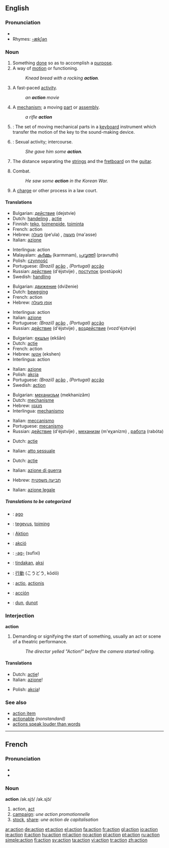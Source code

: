 ==English==

===Pronunciation===
*{{audio|en-us-action.ogg|Audio (US)}}
*Rhymes: [[Rhymes:English:-ækʃən|-ækʃən]]

===Noun===
{{en-noun}} 

# Something [[done]] so as to accomplish a [[purpose]].
# A way of [[motion]] or functioning.
#: ''Knead bread with a rocking '''action'''.''
# A fast-paced [[activity]].
#: ''an '''action''' movie''
# A [[mechanism]]; a moving [[part]] or [[assembly]].
#: ''a rifle '''action'''''
#{{music}}: The set of moving mechanical parts in a [[keyboard]] instrument which transfer the motion of the key to the sound-making device.
# {{slang}}: Sexual activity; intercourse.
#: ''She gave him some '''action'''.''
#The distance separating the [[strin]]gs and the [[fretboard]] on the [[guitar]].
# {{military}} Combat.
#:''He saw some '''action''' in the Korean War.''
# {{law}} A [[charge]] or other process in a law court.

====Translations====
{{top|Something done so as to accomplish a purpose}}
*Bulgarian: [[действие]] (dejstvie) {{n}}
*Dutch: [[handeling]] {{f}}, [[actie]] {{f}}
*Finnish: [[teko]], [[toimenpide]], [[toiminta]]
*French: action {{f}}
*Hebrew: [[פעולה]] (pe‘ula) {{f}}, [[מעשה]] (ma'asse) {{m}}
*Italian: [[azione]] {{f}}
{{mid}}
*Interlingua: action
*Malayalam: [[കര്‍മ്മം]] (karmmam), [[പ്രവൃത്തി]] (pravruthi)
*Polish: [[czynność]] {{f}}
*Portuguese: ''(Brazil)'' [[ação]] {{f}}, ''(Portugal)'' [[acção]] {{f}}
*Russian: [[действие]] (d'éjstvije) {{n}}, [[поступок]] (postúpok) {{m}}
*Swedish: [[handling]]
{{bottom}}

{{top|A way of motion or functioning}}
*Bulgarian: [[движение]] (dviženie) {{n}}
*Dutch: [[beweging]] {{f}}
*French: action {{f}}
*Hebrew: [[אופן פעולה]] {{m}}
{{mid}}
*Interlingua: action
*Italian: [[azione]] {{f}}
*Portuguese: ''(Brazil)'' [[ação]] {{f}}, ''(Portugal)'' [[acção]] {{f}}
*Russian: [[действие]] (d'éjstvije) {{n}}, [[воздействие]] (vozd'éjstvije) {{n}}
{{bottom}}

{{top|A fast-paced activity}}
*Bulgarian: [[екшън]] (ekšǎn) {{m}}
*Dutch: [[actie]] {{f}}
*French: action {{f}}
*Hebrew: [[אקשן]] (ekshen)
*Interlingua: action
{{mid}}
*Italian: [[azione]] {{f}}
*Polish: [[akcja]] {{f}}
*Portuguese: ''(Brazil)'' [[ação]] {{f}}, ''(Portugal)'' [[acção]] {{f}}
*Swedish: [[action#Swedish|action]]
{{bottom}}

{{top|A mechanism}}
*Bulgarian: [[механизъм]] (mekhanizǎm) {{m}}
*Dutch: [[mechanisme]] {{n}}
*Hebrew: [[מנגנון]] {{m}}
*Interlingua: [[mechanismo]]
{{mid}}
*Italian: [[meccanismo]] {{m}}
*Portuguese: [[mecanismo]] {{m}}
*Russian: [[действие]] (d'éjstvije) {{n}}, [[механизм]] (m'eχanízm) {{m}}, [[работа]] (rabóta) {{f}}
{{bottom}}

{{top|Slang: Intercourse}}
*Dutch: [[actie]] {{f}}
{{mid}}
*Italian: [[atto sessuale]] {{m}}
{{bottom}}

{{top|Military: Combat}}
*Dutch: [[actie]] {{f}}
{{mid}}
*Italian: [[azione di guerra]] {{f}}
{{bottom}}

{{top|Law: A charge}}
*Hebrew: [[תביעה משפטית]] {{f}}
{{mid}}
*Italian: [[azione legale]] {{f}}
{{bottom}}

=====Translations to be categorized=====
{{checktrans}}
*{{ttbc|Esperanto}}: [[ago]]
*{{ttbc|Estonian}}: [[tegevus]], [[toiming]]
*{{ttbc|German}}: [[Aktion]] {{f}}
*{{ttbc|Hungarian}}: [[akció]]
*{{ttbc|Ido}}: [[-ag-]] (sufixi)
*{{ttbc|Indonesian}}: [[tindak]]an, [[aksi]]
*{{ttbc|Japanese}}: [[行動]] (こうどう, kōdō)
*{{ttbc|Latin}}: [[actio]], [[actionis]]
*{{ttbc|Spanish}}: [[acción]] {{f}}
*{{ttbc|Volapük}}: [[dun]], [[dunot]]

===Interjection===
'''action'''
# Demanding or signifying the start of something, usually an act or scene of a theatric performance.
#: ''The director yelled "Action!" before the camera started rolling.''

====Translations====
{{top}}
*Dutch: [[actie]]!
*Italian: [[azione]]! {{f}}
{{mid}}
*Polish: [[akcja]]!
{{bottom}}

===See also===
*[[action item]]
*[[actionable]] ''(nonstandard)''
*[[actions speak louder than words]]

----

==French==

===Pronunciation===
*{{IPA|/ak.sjɔ̃/}}
*{{SAMPA|/ak.sjO~/}}

===Noun===
'''action''' /ak.sjɔ̃/ /ak.sjɔ̃/ {{f}}
# action, [[act]]
# [[campaign]]: ''une action promotionnelle''
# [[stock]], [[share]]: ''une action de capitalisation''

[[ar:action]]
[[de:action]]
[[et:action]]
[[el:action]]
[[fa:action]]
[[fr:action]]
[[gl:action]]
[[io:action]]
[[ie:action]]
[[it:action]]
[[hu:action]]
[[ml:action]]
[[no:action]]
[[pl:action]]
[[pt:action]]
[[ru:action]]
[[simple:action]]
[[fi:action]]
[[sv:action]]
[[ta:action]]
[[vi:action]]
[[tr:action]]
[[zh:action]]